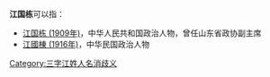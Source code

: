 '''江国栋'''可以指：
* [[江国栋_(1909年)|江国栋 (1909年)]]，中华人民共和国政治人物，曾任山东省政协副主席
* [[江國棟_(1916年)|江國棟 (1916年)]]，中华民国政治人物

{{disambig}}

[[Category:三字江姓人名消歧义|Category:三字江姓人名消歧义]]